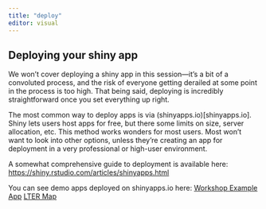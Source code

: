 ```yaml
---
title: "deploy"
editor: visual
---
```


## Deploying your shiny app

We won't cover deploying a shiny app in this session—it's a bit of a convoluted process, and the risk of everyone getting derailed at some point in the process is too high. That being said, deploying is incredibly straightforward once you set everything up right. 

The most common way to deploy apps is via (shinyapps.io)[shinyapps.io]. Shiny lets users host apps for free, but there some limits on size, server allocation, etc.  This method works wonders for most users. Most won't want to look into other options, unless they're creating an app for deployment in a very professional or high-user environment.

A somewhat comprehensive guide to deployment is available here: [https://shiny.rstudio.com/articles/shinyapps.html](https://shiny.rstudio.com/articles/shinyapps.html)

You can see demo apps deployed on shinyapps.io here:
[Workshop Example App](https://lternetwork.shinyapps.io/asm_2022_shiny_workshop_full_app_deploy/)
[LTER Map](https://lternetwork.shinyapps.io/lter_map_redo/?_ga=2.230311068.140765860.1663269972-218790057.1663269972)